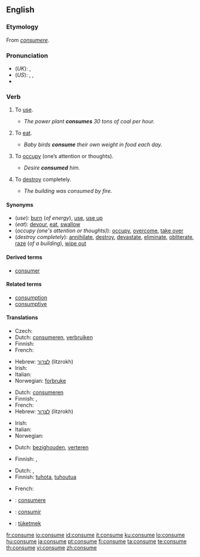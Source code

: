 ==English==

===Etymology===
From {{L.}} ''[[consumere]]''.

===Pronunciation===
* (''UK''): {{IPA|/kənˈsjuːm/}}, {{SAMPA|/k@n"sju:m/}}
* (''US''): {{enPR|kən-so͞om}}, {{IPA|/kənˈsuːm/}}, {{SAMPA|/k@n"su:m/}}
* {{audio|en-us-consume.ogg|Audio (US)}}

===Verb===
{{en-verb|consum|ing}}

# {{transitive}} To [[use]].
#* ''The power plant '''consumes''' 30 tons of coal per hour.''
# {{transitive}} To [[eat]].
#* ''Baby birds '''consume''' their own weight in food each day.''
# {{transitive}} To [[occupy]] (one’s attention or thoughts).
#* ''Desire '''consumed''' him.''
# {{transitive}} To [[destroy]] completely.
#* ''The building was consumed by fire.''

====Synonyms====
* (''use''): [[burn]] (''of energy''), [[use]], [[use up]]
* (''eat''): [[devour]], [[eat]], [[swallow]]
* (''occupy (one's attention or thoughts)''): [[occupy]], [[overcome]], [[take over]]
* (''destroy completely''): [[annihilate]], [[destroy]], [[devastate]], [[eliminate]], [[obliterate]], [[raze]] (''of a building''), [[wipe out]]

====Derived terms====
* [[consumer]]

====Related terms====
* [[consumption]]
* [[consumptive]]

====Translations====
{{trans-top|to use}}
* Czech: {{t-|cs|spotřebovat}}
* Dutch: [[consumeren]], [[verbruiken]]
* Finnish: {{t-|fi|kuluttaa}}
* French: {{t+|fr|consommer}}
{{trans-mid}}
* Hebrew: [[לצרוך]] (litzrokh)
* Irish: {{t-|ga|caith|xs=Irish}}
* Italian: {{t+|it|consumare}}
* Norwegian: [[forbruke]]
{{trans-bottom}}

{{trans-top|to eat}}
* Dutch: [[consumeren]]
* Finnish: {{t-|fi|kuluttaa}}, {{t+|fi|syödä}}
* French: {{t+|fr|consommer}}
* Hebrew: [[לצרוך]] (litzrokh)
{{trans-mid}}
* Irish: {{t-|ga|caith|xs=Irish}}
* Italian: {{t+|it|consumare}}
* Norwegian: {{t+|no|fortære}}
{{trans-bottom}}

{{trans-top|to occupy}}
* Dutch: [[bezighouden]], [[verteren]]
{{trans-mid}}
* Finnish: {{t-|fi|kuluttaa}}, {{t+|fi|kalvaa}}
{{trans-bottom}}

{{trans-top|to destroy completely}}
* Dutch: {{t|nl|verteren}}, {{t|nl|consumeren}}
* Finnish: [[tuhota]], [[tuhoutua]]
{{trans-mid}}
* French: {{t+|fr|consumer}}
{{trans-bottom}}

{{checktrans}}
* {{ttbc|Latin}}: [[consumere]]
* {{ttbc|Spanish}}: [[consumir]]
* {{ttbc|Turkish}}: [[tüketmek]]

[[fr:consume]]
[[io:consume]]
[[id:consume]]
[[it:consume]]
[[ku:consume]]
[[lo:consume]]
[[hu:consume]]
[[ja:consume]]
[[pt:consume]]
[[fi:consume]]
[[ta:consume]]
[[te:consume]]
[[th:consume]]
[[vi:consume]]
[[zh:consume]]